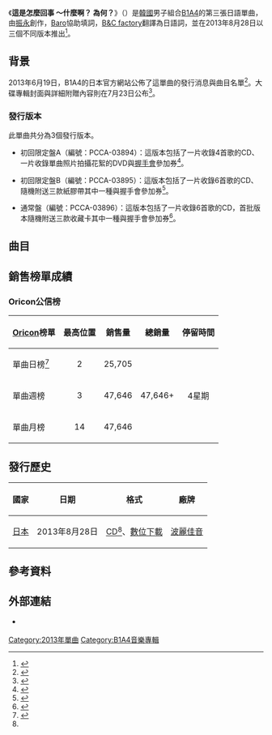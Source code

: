 {{Infobox single
|Name          = 這是怎麼回事 ～什麼啊？ 為何？<br>（{{lang|ja|イゲ　ムスン　イリヤ　～なんで？どうして？}}）
|Cover         = B1A4 What's Happening? What - Why?.jpg
|Border        = yes
|Caption       = 通常盤封面
|Artist        = [[B1A4|B1A4]]
|Album         = [[2_(B1A4專輯)|2]]
|Released      = 2013年8月28日<br><small>（見[[#發行歷史|發行歷史]]）</small>
|Format        = [[CD|CD]]、[[數位音樂下載|數位下載]]
|B-side        = In the Air-Japanese ver.-<br>Beautiful Target-like it MIX-<br>IF…只要有你-Japanese ver.-（{{lang|ja|IF…君さえいれば-Japanese ver.-}}）
|Recorded      = 2013年
|Genre         = [[日語流行音樂|日語流行音樂]]
|Length        = 3分23秒
|Writer        = [[振永|振永]]、[[Baro|Baro]]、[[B&C_factory|B&C factory]]
|Producer      = 
|Label         = [[波麗佳音|波麗佳音]]
|Chronology    = [[B1A4|B1A4]]日語單曲
|Last single   = {{link-en|晚安 good night|Oyasumi, Good Night}}<br>（2013年）
|This single   = '''這是怎麼回事 ～什麼啊？ 為何？'''<br>（2013年）
|Next single   = [[SOLO_DAY日本版_(單曲)|SOLO DAY -Japanese Version-]]<br>（2014年）
}}
《'''這是怎麼回事 ～什麼啊？ 為何？'''》（{{lang-ja|'''イゲ　ムスン　イリヤ　～なんで？どうして？'''}}）是[[韓國|韓國]]男子組合[[B1A4|B1A4]]的第三張日語單曲，由[[振永|振永]]創作，[[Baro|Baro]]協助填詞，[[B&C_factory|B&C factory]]翻譯為日語詞，並在2013年8月28日以三個不同版本推出<ref name=release>{{cite web|url=http://news.kstyle.com/article.ksn?articleNo=1974341 |title=B1A4日本3rdシングル「イゲ ムスン イリヤ ～なんで？どうして？」のジャケット＆MV公開！|language=ja|work=|publisher=kstyle |accessdate=April 28, 2014}}</ref>。

==背景==
2013年6月19日，B1A4的日本官方網站公佈了這單曲的發行消息與曲目名單<ref name="list">{{cite web|title=3rdシングル「イゲ ムスン イリヤ 〜なんで？どうして？」 8/28発売決定！（需自行翻頁數查閱）|quote=発売日：2014年3月19日(水)|url=http://b1a4.info/infonews/|date=2013-06-19|accessdate=2014-04-29|language=ja|deadurl=yes|archiveurl=https://web.archive.org/web/20140810235328/http://b1a4.info/infonews/|archivedate=2014年8月10日}}</ref>。大碟專輯封面與詳細附贈內容則在7月23日公布<ref>{{cite web|title=3rdシングル「イゲ ムスン イリヤ 〜なんで？どうして？」ジャケット写真＆グッズ画像公開！（需自行翻頁數查閱）|url=http://b1a4.info/infonews/|date=2013-07-23|accessdate=2014-04-29|language=ja|deadurl=yes|archiveurl=https://web.archive.org/web/20140810235328/http://b1a4.info/infonews/|archivedate=2014-08-10}}</ref>。

===發行版本===
此單曲共分為3個發行版本。

*初回限定盤A（編號：PCCA-03894）：這版本包括了一片收錄4首歌的CD、一片收錄單曲照片拍攝花絮的DVD與[[握手會|握手會]]參加券<ref name=typeA>{{cite web|url=http://www.yesasia.com/global/ige-musun-iriya-nanya-doushite-jacket-a-single-dvd-%E5%88%9D%E5%9B%9E%E9%99%90%E5%AE%9A%E7%89%88-%E6%97%A5%E6%9C%AC%E7%89%88/1033578980-0-0-0-zh_TW/info.html|title=YESASIA : Ige Musun Iriya - Nanya? Doushite? (Jacket A) (SINGLE+DVD) (初回限定版)(日本版)  鐳射唱片 - B1A4|work=|publisher=[[Yesasia|Yesasia]] |accessdate=April 29, 2014}}</ref>。

*初回限定盤B（編號：PCCA-03895）：這版本包括了一片收錄6首歌的CD、隨機附送三款紙膠帶其中一種與握手會參加券<ref name=typeB>{{cite web|url=http://www.yesasia.com/global/ige-musun-iriya-nanya-doushite-jacket-b-single-masking-tape-%E5%88%9D%E5%9B%9E%E9%99%90%E5%AE%9A%E7%89%88/1033578981-0-0-0-zh_TW/info.html|title=YESASIA : Ige Musun Iriya - Nanya? Doushite? (Jacket B) (SINGLE+MASKING TAPE) (初回限定版)(日本版)  鐳射唱片 - B1A4|work=|publisher=[[Yesasia|Yesasia]] |accessdate=April 29, 2014}}</ref>。

*通常盤（編號：PCCA-03896）：這版本包括了一片收錄6首歌的CD，首批版本隨機附送三款收藏卡其中一種與握手會參加券<ref name=regular>{{cite web|url=http://www.oricon.co.jp/prof/artist/540302/products/music/1032459/1/|title=「イゲ　ムスン　イリヤ　～なんで？どうして？」 Ｂ１Ａ４│オリコン芸能人事典-ORICON STYLE|date=|work=|language=ja|publisher=[[Oricon|Oricon]] |accessdate=April 29, 2014}}</ref>。

==曲目==
{{tracklist
| font_size       = 80%
| total_length    = 20:36
| headline        = 通常盤<ref name=regular />

| music_credits   = yes
| lyrics_credits  = yes
| arranger_credits = yes
| extra_column = 韓語版本<br>（諺文及專輯）

| title1          = 這是怎麼回事 ～什麼啊？ 為何？
| note1           = {{lang|ja|イゲ　ムスン　イリヤ　～なんで？どうして？}}
| extra1          = 這是怎麼回事（{{lang|ko|이게 무슨 일이야}}，《[[這是怎麼回事|這是怎麼回事]]》）
| music1          = [[振永|振永]]
| lyrics1         = 振永<br>[[Baro|Baro]]<br>[[B&C_factory|B&C factory]]（日語翻譯）
| arranger1       = 振永<br>[[Perfume|Perfume]]
| length1         = 3:23

| title2          = In the Air-Japanese ver.-
| extra2          = IN THE AIR（《[[IN_THE_WIND|IN THE WIND]]》）
| music2          = [[Ryan_S.Jhun|Ryan S.Jhun]]<br>[[JD_Relic|JD Relic]]
| lyrics2         = [[SWIN|SWIN]]<br>yan S. Jhun<br>振永<br>Baro<br>[[MEG.ME|MEG.ME]]（日語翻譯）
| arranger2       = 
| length2         = 3:33

| title3          = Beautiful Target-like it MIX-
| music3          = [[我哥哥和我妹妹|我哥哥和我妹妹]]（{{lang|ko|우리형과내동생}}）
| lyrics3         = [[申東佑|CNU]]<br>Baro<br>我哥哥和我妹妹<br>[[藤林聖子|藤林聖子]]（日語翻譯）
| arranger3       = 
| producer3       = 
| length3         = 3:23

| title4          = 這是怎麼回事 ～什麼啊？ 為何？
| note4           = Instrumental
| music4          = 振永
| lyrics4         = 
| arranger4       = 振永<br>Perfume
| length4         = 3:22

| title5          = In the Air-Japanese ver.-
| note5           = Instrumental
| music5          = Ryan S.Jhun<br>JD Relic
| lyrics5         = 
| arranger5       = 
| length5         = 3:33

| title6          = Beautiful Target-like it MIX-
| note6           = Instrumental
| music6          = 我哥哥和我妹妹
| lyrics6         = 
| arranger6       = 
| length6         = 3:22

}}
{{tracklist
| collapsed       = yes
| font_size       = 80%
| total_length    = 13:51
| headline        = 初回限定盤A<ref name=typeA />

| music_credits   = yes
| lyrics_credits  = yes
| arranger_credits = yes

| title1          = 這是怎麼回事 ～什麼啊？ 為何？
| music1          = 振永
| lyrics1         = 振永<br>Baro<br>B&C factory（日語翻譯）
| arranger1       = 振永<br>Perfume
| length1         = 3:23

| title2          = In the Air-Japanese ver.-
| music2          = Ryan S.Jhun<br>JD Relic
| lyrics2         = SWIN<br>yan S. Jhun<br>振永<br>Baro<br>MEG.ME（日語翻譯）
| arranger2       = 
| length2         = 3:33

| title3          = 這是怎麼回事 ～什麼啊？ 為何？
| note3           = Instrumental
| music3          = 振永
| lyrics3         = 
| arranger3       = 振永<br>Perfume
| length3         = 3:22

| title4          = In the Air-Japanese ver.-
| note4           = Instrumental
| music4          = Ryan S.Jhun<br>JD Relic
| lyrics4         = 
| arranger4       = 
| length4         = 3:33
}}
{{tracklist
| collapsed       = yes
| font_size       = 80%
| total_length    = 20:40
| headline        = 初回限定盤B<ref name=typeB />

| music_credits   = yes
| lyrics_credits  = yes
| arranger_credits = yes
| extra_column = 韓語版本<br>（諺文及專輯）

| title1          = 這是怎麼回事 ～什麼啊？ 為何？
| music1          = 振永
| lyrics1         = 振永<br>Baro<br>B&C factory（日語翻譯）
| arranger1       = 振永<br>Perfume
| length1         = 3:23

| title2          = In the Air-Japanese ver.-
| music2          = Ryan S.Jhun<br>JD Relic
| lyrics2         = SWIN<br>yan S. Jhun<br>振永<br>Baro<br>MEG.ME（日語翻譯）
| arranger2       = 
| length2         = 3:33

| title3          = IF…只要有你-Japanese ver.-
| note3           = {{lang|ja|IF…君さえいれば-Japanese ver.-}}
| extra3          = IF...（只要有你）（{{lang|ko|IF... (너만 있으면)}}，《IN THE WIND》）
| music3          = 我哥哥和我妹妹<br>{{link-ja|末澤一郎|ICHI (音楽プロデューサー)}}
| lyrics3         = 我哥哥和我妹妹<br>Baro
| arranger3       = 
| length3         = 3:26

| title4          = 這是怎麼回事 ～什麼啊？ 為何？
| note4           = Instrumental
| music4          = 振永
| lyrics4         = 
| arranger4       = 振永<br>Perfume
| length4         = 3:22

| title5          = In the Air-Japanese ver.-
| note5           = Instrumental
| music5          = Ryan S.Jhun<br>JD Relic
| lyrics5         = 
| arranger5       = 
| length5         = 3:33

| title6          = IF…只要有你-Japanese ver.-
| note6           = Instrumental
| music6          = 我哥哥和我妹妹<br>末澤一郎
| lyrics6         = 
| arranger6       = 
| length6         = 3:23
}}
{{tracklist
| collapsed       = yes
| headline        = DVD - 初回限定盤A：<ref name=typeA /> 
| title1          = 單曲照片拍攝花絮
}}

==銷售榜單成績==
===Oricon公信榜===
{| class="wikitable" style="width:500px;"
|-
! style="text-align:center;"|[[Oricon|Oricon]]榜單
! style="text-align:center;"|最高位置
! style="text-align:center;"|銷售量
! style="text-align:center;"|總銷量
! style="text-align:center;"|停留時間
|-
|align="left"|單曲日榜<ref>{{cite web|url=http://mwave.interest.me/enewsworld/en/article/44664/cn-blue-kara-and-b1a4-rank-high-on-the-oricon|title=CN Blue, Kara and B1A4 Appear on the Oricon|language=en|work=|publisher=mwave|date=August 29, 2014|accessdate=April 30, 2014|archive-url=https://web.archive.org/web/20140429203021/http://mwave.interest.me/enewsworld/en/article/44664/cn-blue-kara-and-b1a4-rank-high-on-the-oricon|archive-date=2014-04-29|dead-url=yes}}</ref>
| style="text-align:center;"| 2
| style="text-align:center;" rowspan="1"| 25,705
| style="text-align:center;" rowspan="3"| 47,646+
| style="text-align:center;" rowspan="3"| 4星期
|-
|align="left"|單曲週榜
| style="text-align:center;"| 3
| style="text-align:center;"| 47,646
|-
|align="left"|單曲月榜
| style="text-align:center;"| 14
| style="text-align:center;"| 47,646
|}

==發行歷史==
{| class="wikitable plainrowheaders"
|-
! scope="col"| 國家 !! 日期 !! 格式 !! 廠牌
|-
! scope="row" rowspan="1"| [[日本|日本]]
| 2013年8月28日
| [[CD|CD]]<ref name=typeA />、[[數位音樂下載|數位下載]]
| [[波麗佳音|波麗佳音]]
|}

==參考資料==
{{reflist}}

==外部連結==
* {{Official website|http://b1a4.info/|B1A4日本官方網站}} {{Ja icon}}

{{B1A4}}

[[Category:2013年單曲|Category:2013年單曲]]
[[Category:B1A4音樂專輯|Category:B1A4音樂專輯]]